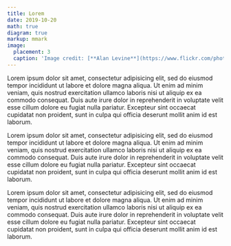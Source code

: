 ```yaml
---
title: Lorem
date: 2019-10-20
math: true
diagram: true
markup: mmark
image:
  placement: 3
  caption: 'Image credit: [**Alan Levine**](https://www.flickr.com/photos/cogdog/47590107551/in/photolist-FngFPG-4Xyeqz-oQmydB-oaM65G-X7QACS-VKnGFW-pZmuyZ-dwikL4-VbLJum-s2kxRT-mQNEQF-qEznxn-2duLFmy-25usFa2-oRRafz-MmDJYj-2fvnJXH-Jo7PjS-7pS69i-TJYn7m-pq2qqW-WY79Sw-SJAHeU-dVfNjg-D1FTSc-4PUCGq-PVKoCd-26t5Hze-pszYuV-4papfo-4HGWut-27B5Q9L-4H72jH-77YQCo-SwDCQs-owPwwa-2fAeP3H-hQTJyo-2cC4y2J-U6wznN-neNNVz-27QKEnM-MZH8Jb-2ahbFwf-io8FGr-219ed6g-hsrpbZ-EgbQ3D-22MXvmq-JGYztd)'
---
```


Lorem ipsum dolor sit amet, consectetur adipisicing elit, sed do eiusmod tempor incididunt ut labore et dolore magna aliqua. Ut enim ad minim veniam, quis nostrud exercitation ullamco laboris nisi ut aliquip ex ea commodo consequat. Duis aute irure dolor in reprehenderit in voluptate velit esse cillum dolore eu fugiat nulla pariatur. Excepteur sint occaecat cupidatat non proident, sunt in culpa qui officia deserunt mollit anim id est laborum.

Lorem ipsum dolor sit amet, consectetur adipisicing elit, sed do eiusmod tempor incididunt ut labore et dolore magna aliqua. Ut enim ad minim veniam, quis nostrud exercitation ullamco laboris nisi ut aliquip ex ea commodo consequat. Duis aute irure dolor in reprehenderit in voluptate velit esse cillum dolore eu fugiat nulla pariatur. Excepteur sint occaecat cupidatat non proident, sunt in culpa qui officia deserunt mollit anim id est laborum.

Lorem ipsum dolor sit amet, consectetur adipisicing elit, sed do eiusmod tempor incididunt ut labore et dolore magna aliqua. Ut enim ad minim veniam, quis nostrud exercitation ullamco laboris nisi ut aliquip ex ea commodo consequat. Duis aute irure dolor in reprehenderit in voluptate velit esse cillum dolore eu fugiat nulla pariatur. Excepteur sint occaecat cupidatat non proident, sunt in culpa qui officia deserunt mollit anim id est laborum.
